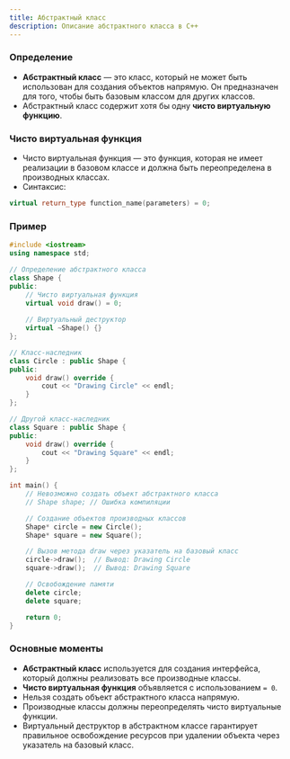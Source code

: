 ```yaml
---
title: Абстрактный класс
description: Описание абстрактного класса в C++
---
```


### Определение

- **Абстрактный класс** — это класс, который не может быть использован для создания объектов напрямую. Он предназначен для того, чтобы быть базовым классом для других классов.
- Абстрактный класс содержит хотя бы одну **чисто виртуальную функцию**.

### Чисто виртуальная функция

- Чисто виртуальная функция — это функция, которая не имеет реализации в базовом классе и должна быть переопределена в производных классах.
- Синтаксис: 
```cpp 
virtual return_type function_name(parameters) = 0; 
```

### Пример

```cpp
#include <iostream>
using namespace std;

// Определение абстрактного класса
class Shape {
public:
    // Чисто виртуальная функция
    virtual void draw() = 0;
    
    // Виртуальный деструктор
    virtual ~Shape() {}
};

// Класс-наследник
class Circle : public Shape {
public:
    void draw() override {
        cout << "Drawing Circle" << endl;
    }
};

// Другой класс-наследник
class Square : public Shape {
public:
    void draw() override {
        cout << "Drawing Square" << endl;
    }
};

int main() {
    // Невозможно создать объект абстрактного класса
    // Shape shape; // Ошибка компиляции

    // Создание объектов производных классов
    Shape* circle = new Circle();
    Shape* square = new Square();

    // Вызов метода draw через указатель на базовый класс
    circle->draw();  // Вывод: Drawing Circle
    square->draw();  // Вывод: Drawing Square

    // Освобождение памяти
    delete circle;
    delete square;

    return 0;
}
```

### Основные моменты

- **Абстрактный класс** используется для создания интерфейса, который должны реализовать все производные классы.
- **Чисто виртуальная функция** объявляется с использованием `= 0`.
- Нельзя создать объект абстрактного класса напрямую.
- Производные классы должны переопределять чисто виртуальные функции.
- Виртуальный деструктор в абстрактном классе гарантирует правильное освобождение ресурсов при удалении объекта через указатель на базовый класс.
